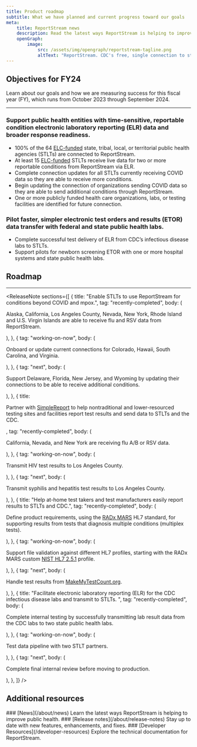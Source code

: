 ```yaml
---
title: Product roadmap
subtitle: What we have planned and current progress toward our goals
meta:
    title: ReportStream news
    description: Read the latest ways ReportStream is helping to improve public health.
    openGraph:
        image:
            src: /assets/img/opengraph/reportstream-tagline.png
            altText: "ReportStream. CDC's free, single connection to streamline your data transfer and improve public health. The words are surrounded by illustration of lines and boxes connected by colorful dots."
---
```



<LayoutSidenav>
<Sidenav />
</LayoutSidenav>

## Objectives for FY24
Learn about our goals and how we are measuring success for this fiscal year (FY), which runs from October 2023 through September 2024.

<hr className="rs-hr--alternate" />

### Support public health entities with time-sensitive, reportable condition electronic laboratory reporting (ELR) data and broader response readiness.
* 100% of the 64 <A href="https://www.cdc.gov/elc/elc-overview.html">ELC-funded</A> state, tribal, local, or territorial public health agencies (STLTs) are connected to ReportStream.
* At least 15 <A href="https://www.cdc.gov/elc/elc-overview.html">ELC-funded</A> STLTs receive live data for two or more reportable conditions from ReportStream via ELR.
* Complete connection updates for all STLTs currently receiving COVID data so they are able to receive more conditions.
* Begin updating the connection of organizations sending COVID data so they are able to send additional conditions through ReportStream.
* One or more publicly funded health care organizations, labs, or testing facilities are identified for future connection.

### Pilot faster, simpler electronic test orders and results (ETOR) data transfer with federal and state public health labs.
* Complete successful test delivery of ELR from CDC’s infectious disease labs to STLTs.
* Support pilots for newborn screening ETOR with one or more hospital systems and state public health labs.

## Roadmap
<hr className="rs-hr--alternate" />

<ReleaseNote
    sections={[
        {
            title: "Enable STLTs to use ReportStream for conditions beyond COVID and mpox.",
            tag: "recently-completed",
            body: (
                <p>
                    Alaska, California, Los Angeles County, Nevada, New York, Rhode Island and U.S. Virgin Islands are able to receive flu and RSV data from ReportStream.
                </p>
            ),
        },
        {
            tag: "working-on-now",
            body: (
                <p>
                    Onboard or update current connections for Colorado, Hawaii, South Carolina, and Virginia.
                </p>
            ),
        },
        {
            tag: "next",
            body: (
                <p>
                    Support Delaware, Florida, New Jersey, and Wyoming by updating their connections to be able to receive additional conditions.
                </p>
            ),
        },
        {
            title:<p>Partner with <A href="https://www.simplereport.gov/">SimpleReport</A> to help nontraditional and lower-resourced testing sites and facilities report test results and send data to STLTs and the CDC.</p>,
            tag: "recently-completed",
            body: (
                <p>California, Nevada, and New York are receiving flu A/B or RSV data.</p>
            ),
        },
        {
            tag: "working-on-now",
            body: (
                <p>Transmit HIV test results to Los Angeles County.</p>
            ),
        },
        {
            tag: "next",
            body: (
                <p>Transmit syphilis and hepatitis test results to Los Angeles County.</p>
            ),
        },
        {
            title: "Help at-home test takers and test manufacturers easily report results to STLTs and CDC.",
            tag: "recently-completed",
            body: (
                <p>Define product requirements, using the <A href="https://www.nibib.nih.gov/covid-19/radx-tech-program/mars" _blank>RADx MARS</A> HL7 standard, for supporting results from tests that diagnosis multiple conditions (multiplex tests).</p>
            ),
        },
        {
            tag: "working-on-now",
            body: (
                <p>Support file validation against different HL7 profiles, starting with the RADx MARS custom <A href="https://www.cdc.gov/vaccines/programs/iis/technical-guidance/downloads/hl7guide-1-5-2014-11.pdf" _blank>NIST HL7 2.5.1</A> profile.</p>
            ),
        },
        {
            tag: "next",
            body: (
                <p>Handle test results from <A href="http://makemytestcount.org">MakeMyTestCount.org</A>. </p>
            ),
        },
        {
            title: "Facilitate electronic laboratory reporting (ELR) for the CDC infectious disease labs and transmit to STLTs. ",
            tag: "recently-completed",
            body: (
                <p>Complete internal testing by successfully transmitting lab result data from the CDC labs to two state public health labs. </p>
            ),
        },
        {
            tag: "working-on-now",
            body: (
                <p>Test data pipeline with two STLT partners.</p>
            ),
        },
        {
            tag: "next",
            body: (
                <p>Complete final internal review before moving to production.</p>
            ),
        },
    ]}
/>

## Additional resources

<CardGroup>
<Card gridLayout={{tablet: {col: 4}}}>

<CardHeader>
### [News](/about/news)
</CardHeader>
<CardBody>
Learn the latest ways ReportStream is helping to improve public health.
</CardBody>
</Card>
<Card gridLayout={{tablet: {col: 4}}}>
<CardHeader>
### [Release notes](/about/release-notes)
</CardHeader>
<CardBody>
Stay up to date with new features, enhancements, and fixes.
</CardBody>
</Card>
<Card gridLayout={{tablet: {col: 4}}}>
<CardHeader>
### [Developer Resources](/developer-resources)
</CardHeader>
<CardBody>
Explore the technical documentation for ReportStream.
</CardBody>
</Card>
</CardGroup>